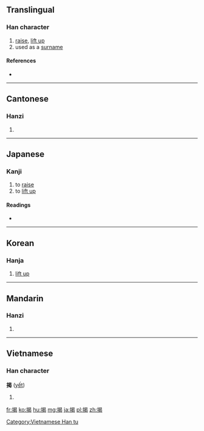 {{also|掲}}
==Translingual==

===Han character===
{{Han char|rn=64|rad=手|as=09|sn=12|four=5602<sub>7</sub>|canj=手日心女 (QAPV)|ids=⿰[[扌]][[曷]]}}

# [[raise]], [[lift up]]
# used as a [[surname]]

====References====
* {{Han ref|kx=0444.050|dkj=12389|hdz=31916.050|uh=63ED|ud=25581|bh=B4A6|bd=46246}}

----

==Cantonese==

===Hanzi===
{{yue-hanzi|jyut=kit3|y=kit3}}

# {{defn|lang=yue|sort=手09}}

----

==Japanese==

===Kanji===
{{ja-kanji|grade=|rs=手09}}

# to [[raise]]
# to [[lift up]]

====Readings====
* {{ja-readings|on=[[けい]] (kei), [[けつ]] (ketsu)|kun=[[かかげる]] (kakageru)}}

----

==Korean==

===Hanja===
{{ko-hanja|hangeul=[[게]], [[갈]]|eumhun=|rv=ge, gal|mr=ke, kal|y=key, kal}}

# [[lift up]]

----

==Mandarin==

===Hanzi===
{{cmn-hanzi|pin=[[jiē]] ([[jie1]])|wg=chieh<sup>1</sup>}}

# {{defn|lang=cmn|sort=手09}}

----

==Vietnamese==

===Han character===
'''揭''' ([[yết]])

# {{defn|lang=vi}}

[[Category:Vietnamese Han tu]]

[[fr:揭]]
[[ko:揭]]
[[hu:揭]]
[[mg:揭]]
[[ja:揭]]
[[pl:揭]]
[[zh:揭]]
